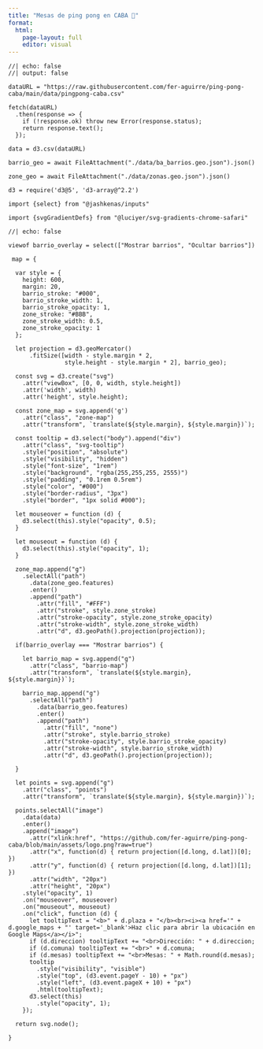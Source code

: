 ```yaml
---
title: "Mesas de ping pong en CABA 🏓"
format: 
  html:
    page-layout: full
    editor: visual
---
```



```ojs
//| echo: false
//| output: false

dataURL = "https://raw.githubusercontent.com/fer-aguirre/ping-pong-caba/main/data/pingpong-caba.csv"

fetch(dataURL)
  .then(response => {
    if (!response.ok) throw new Error(response.status);
    return response.text();
  });

data = d3.csv(dataURL)

barrio_geo = await FileAttachment("./data/ba_barrios.geo.json").json()

zone_geo = await FileAttachment("./data/zonas.geo.json").json()

d3 = require('d3@5', 'd3-array@^2.2')

import {select} from "@jashkenas/inputs"

import {svgGradientDefs} from "@luciyer/svg-gradients-chrome-safari"

```

```ojs
//| echo: false

viewof barrio_overlay = select(["Mostrar barrios", "Ocultar barrios"])

 map = {
  
  var style = {
    height: 600,
    margin: 20,
    barrio_stroke: "#000",
    barrio_stroke_width: 1,
    barrio_stroke_opacity: 1,
    zone_stroke: "#BBB",
    zone_stroke_width: 0.5,
    zone_stroke_opacity: 1
  };
  
  let projection = d3.geoMercator()
      .fitSize([width - style.margin * 2, 
                style.height - style.margin * 2], barrio_geo);
  
  const svg = d3.create("svg")
    .attr("viewBox", [0, 0, width, style.height])
    .attr('width', width)
    .attr('height', style.height);

  const zone_map = svg.append('g')
    .attr("class", "zone-map")
    .attr("transform", `translate(${style.margin}, ${style.margin})`);
  
  const tooltip = d3.select("body").append("div")
    .attr("class", "svg-tooltip")
    .style("position", "absolute")
    .style("visibility", "hidden")
    .style("font-size", "1rem")
    .style("background", "rgba(255,255,255, 2555)")
    .style("padding", "0.1rem 0.5rem")
    .style("color", "#000")
    .style("border-radius", "3px")
    .style("border", "1px solid #000");
  
  let mouseover = function (d) {
    d3.select(this).style("opacity", 0.5);
  }

  let mouseout = function (d) {
    d3.select(this).style("opacity", 1);
  }
  
  zone_map.append("g")
    .selectAll("path")
      .data(zone_geo.features)
      .enter() 
      .append("path") 
        .attr("fill", "#FFF") 
        .attr("stroke", style.zone_stroke) 
        .attr("stroke-opacity", style.zone_stroke_opacity)
        .attr("stroke-width", style.zone_stroke_width)
        .attr("d", d3.geoPath().projection(projection));
  
  if(barrio_overlay === "Mostrar barrios") {
    
    let barrio_map = svg.append("g")
      .attr("class", "barrio-map")
      .attr("transform", `translate(${style.margin}, ${style.margin})`);

    barrio_map.append("g")
      .selectAll("path")
        .data(barrio_geo.features)
        .enter() 
        .append("path") 
          .attr("fill", "none") 
          .attr("stroke", style.barrio_stroke) 
          .attr("stroke-opacity", style.barrio_stroke_opacity)
          .attr("stroke-width", style.barrio_stroke_width)
          .attr("d", d3.geoPath().projection(projection)); 
    
  }
  
  let points = svg.append("g")
    .attr("class", "points")
    .attr("transform", `translate(${style.margin}, ${style.margin})`);
  
  points.selectAll("image")
    .data(data)
    .enter()
    .append("image")
      .attr("xlink:href", "https://github.com/fer-aguirre/ping-pong-caba/blob/main/assets/logo.png?raw=true") 
      .attr("x", function(d) { return projection([d.long, d.lat])[0]; })
      .attr("y", function(d) { return projection([d.long, d.lat])[1]; })
      .attr("width", "20px")
      .attr("height", "20px")
    .style("opacity", 1)
    .on("mouseover", mouseover)
    .on("mouseout", mouseout)
    .on("click", function (d) { 
      let tooltipText = "<b>" + d.plaza + "</b><br><i><a href='" + d.google_maps + "' target='_blank'>Haz clic para abrir la ubicación en Google Maps</a></i>";
      if (d.direccion) tooltipText += "<br>Dirección: " + d.direccion;
      if (d.comuna) tooltipText += "<br>" + d.comuna;
      if (d.mesas) tooltipText += "<br>Mesas: " + Math.round(d.mesas);
      tooltip
        .style("visibility", "visible")
        .style("top", (d3.event.pageY - 10) + "px")
        .style("left", (d3.event.pageX + 10) + "px")
        .html(tooltipText);
      d3.select(this)
        .style("opacity", 1);
    });

  return svg.node();
  
}
```